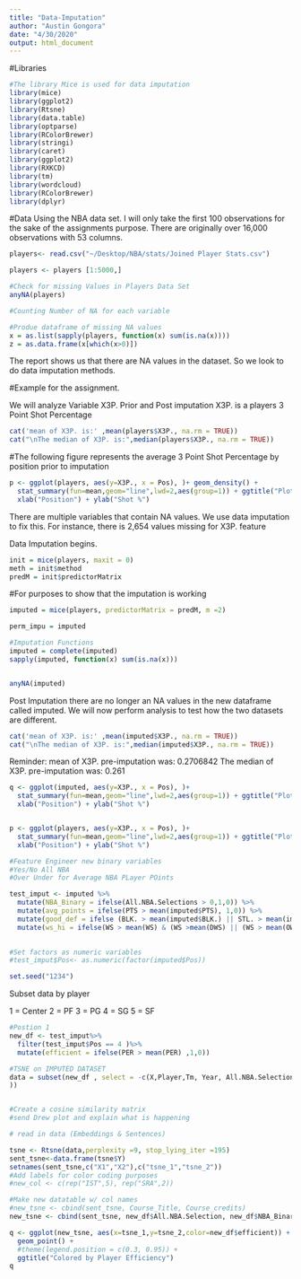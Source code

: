 ```yaml
---
title: "Data-Imputation"
author: "Austin Gongora"
date: "4/30/2020"
output: html_document
---
```




#Libraries
```r
#The library Mice is used for data imputation 
library(mice)
library(ggplot2)
library(Rtsne)
library(data.table)
library(optparse)
library(RColorBrewer)
library(stringi)
library(caret)
library(ggplot2)
library(RXKCD)
library(tm)
library(wordcloud)
library(RColorBrewer)
library(dplyr)
```



#Data
Using the NBA data set. I will only take the first 100 observations for the sake of the assignments purpose. There are originally over 16,000 observations with 53 columns. 
```r
players<- read.csv("~/Desktop/NBA/stats/Joined Player Stats.csv")

players <- players [1:5000,]
```

```r
#Check for missing Values in Players Data Set
anyNA(players)

#Counting Number of NA for each variable 

#Produe dataframe of missing NA values 
x = as.list(sapply(players, function(x) sum(is.na(x))))
z = as.data.frame(x[which(x>0)])

```
The report shows us that there are NA values in the dataset. So we look to do data imputation methods. 


#Example for the assignment. 

We will analyze Variable X3P. Prior and Post imputation
X3P. is a players 3 Point Shot Percentage 
```r
cat('mean of X3P. is:' ,mean(players$X3P., na.rm = TRUE))
cat("\nThe median of X3P. is:",median(players$X3P., na.rm = TRUE))
```

#The following figure represents the average 3 Point Shot Percentage by position prior to imputation 
```r
p <- ggplot(players, aes(y=X3P., x = Pos), )+ geom_density() +
  stat_summary(fun=mean,geom="line",lwd=2,aes(group=1)) + ggtitle("Plot of Avg. 3Point % by Position Pre-Imputation, n = 5000") +
  xlab("Position") + ylab("Shot %")

```
There are multiple variables that contain NA values. We use data imputation to fix this. For instance, there is 2,654 values missing for X3P. feature 

Data Imputation begins.
```r
init = mice(players, maxit = 0)
meth = init$method
predM = init$predictorMatrix
```


 
#For purposes to show that the imputation is working 
```r
imputed = mice(players, predictorMatrix = predM, m =2)

perm_impu = imputed

#Imputation Functions
imputed = complete(imputed)
sapply(imputed, function(x) sum(is.na(x)))


anyNA(imputed)
```
Post Imputation there are no longer an NA values in the new dataframe called imputed. We will now perform analysis to test how the two datasets are different. 

```r
cat('mean of X3P. is:' ,mean(imputed$X3P., na.rm = TRUE))
cat("\nThe median of X3P. is:",median(imputed$X3P., na.rm = TRUE))
```
Reminder: 
mean of X3P. pre-imputation was: 0.2706842
The median of X3P. pre-imputation was: 0.261



```r
q <- ggplot(imputed, aes(y=X3P., x = Pos), )+ 
  stat_summary(fun=mean,geom="line",lwd=2,aes(group=1)) + ggtitle("Plot of Avg. 3Point % by Position Post-Imputation, n = 5000") +
  xlab("Position") + ylab("Shot %")


p <- ggplot(players, aes(y=X3P., x = Pos), )+
  stat_summary(fun=mean,geom="line",lwd=2,aes(group=1)) + ggtitle("Plot of Avg. 3Point % by Position Pre-Imputation, n = 5000") +
  xlab("Position") + ylab("Shot %")

```


```r
#Feature Engineer new binary variables 
#Yes/No All NBA
#Over Under for Average NBA PLayer POints 

test_imput <- imputed %>%
  mutate(NBA_Binary = ifelse(All.NBA.Selections > 0,1,0)) %>%
  mutate(avg_points = ifelse(PTS > mean(imputed$PTS), 1,0)) %>%
  mutate(good_def = ifelse (BLK. > mean(imputed$BLK.) || STL. > mean(imputed$STL.), 1,0)) %>%
  mutate(ws_hi = ifelse(WS > mean(WS) & (WS >mean(DWS) || (WS > mean(OWS)) ), 1 ,0) ) 
  

#Set factors as numeric variables
#test_imput$Pos<- as.numeric(factor(imputed$Pos))

set.seed("1234")
```

Subset data by player 

1 = Center 
2 = PF
3 = PG
4 = SG 
5 = SF
```r
#Postion 1 
new_df <- test_imput%>%
  filter(test_imput$Pos == 4 )%>%
  mutate(efficient = ifelse(PER > mean(PER) ,1,0))

```


```r

#TSNE on IMPUTED DATASET
data = subset(new_df , select = -c(X,Player,Tm, Year, All.NBA.Selections, NBA_Binary, Age, G, ws_hi, good_def, avg_points, Pos, X
))


#Create a cosine similarity matrix 
#send Drew plot and explain what is happening 

# read in data (Embeddings & Sentences)

tsne <- Rtsne(data,perplexity =9, stop_lying_iter =195)
sent_tsne<-data.frame(tsne$Y)
setnames(sent_tsne,c("X1","X2"),c("tsne_1","tsne_2"))
#Add labels for color coding purposes
#new_col <- c(rep("IST",5), rep("SRA",2))

#Make new datatable w/ col names 
#new_tsne <- cbind(sent_tsne, Course_Title, Course_credits)
new_tsne <- cbind(sent_tsne, new_df$All.NBA.Selection, new_df$NBA_Binary, new_df$ws_hi, new_df$avg_points, new_df$Pos)

q <- ggplot(new_tsne, aes(x=tsne_1,y=tsne_2,color=new_df$efficient)) +
  geom_point() +
  #theme(legend.position = c(0.3, 0.95)) +
  ggtitle("Colored by Player Efficiency")
q

```